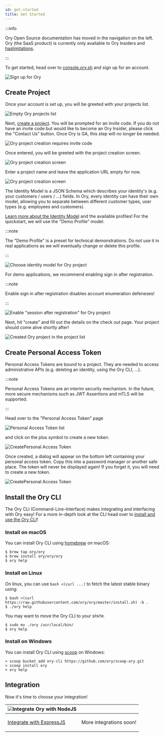 ```yaml
---
id: get-started
title: Get Started
---
```


:::info

Ory Open Source documentation has moved in the navigation on the left. Ory (the
SaaS product) is currently only available to Ory Insiders and
[haslimitations](./early-access.mdx).

:::

To get started, head over to [console.ory.sh](https://console.ory.sh) and sign
up for an account.

![Sign up for Ory](./images/get-started/signup.png)

## Create Project

Once your account is set up, you will be greeted with your projects list.

![Empty Ory projects list](./images/get-started/project-list-empty.png)

Next, [create a project](https://console.ory.sh/projects/create). You will be
prompted for an invite code. If you do not have an invite code but would like to
become an Ory Insider, please click the "Contact Us" button. Once Ory is GA,
this step will no longer be needed.

![Ory project creation requires invite code](./images/get-started/create-project-invite-code.png)

Once entered, you will be greeted with the project creation screen.

![Ory project creation screen](./images/get-started/project-create.png)

Enter a project name and leave the application URL empty for now.

![Ory project creation screen](./images/get-started/project-create-details.png)

The Identity Model is a JSON Schema which describes your identity's (e.g. your
customers / users / ...) fields. In Ory, every identity can have their own
model, allowing you to separate between different customer types, user types
(e.g. employees and customers).

[Learn more about the Identity Model](concepts/identity.mdx) and the available
profiles! For the quickstart, we will use the "Demo Profile" model.

:::note

The "Demo Profile" is a preset for technical demonstrations. Do not use it in
real applications as we will eventually change or delete this profile.

:::

![Choose identity model for Ory project](./images/get-started/project-create-identity-model.png)

For demo applications, we recommend enabling sign in after registration.

:::note

Enable sign in after registration disables account enumeration defeneses!

:::

![Enable "session after registration" for Ory project](./images/get-started/project-create-session-hook.png)

Next, hit "create" and fill out the details on the check out page. Your project
should come alive shortly after!

![Created Ory project in the project list](./images/get-started/project-created.png)

## Create Personal Access Token

Personal Access Tokens are bound to a project. They are needed to access
administrative APIs (e.g. deleting an identity, using the Ory CLI, ...).

:::note

Personal Access Tokens are an interim security mechanism. In the future, more
secure mechanisms such as JWT Assertions and mTLS will be supported.

:::

Head over to the "Personal Access Token" page

![Personal Access Token list](./images/get-started/pat-list.png)

and click on the plus symbol to create a new token.

![CreatePersonal Access Token](./images/get-started/pat-create.png)

Once created, a dialog will appear on the bottom left containing your personal
access token. Copy this into a password manager or another safe place. The token
will never be displayed again! If you forget it, you will need to create a new
token.

![CreatePersonal Access Token](./images/get-started/pat-ready.png)

## Install the Ory CLI

The Ory CLI (Command-Line-Interface) makes integrating and interfacing with Ory
easy! For a more in-depth look at the CLI head over to
[install and use the Ory CLI](./guides/ory-cli-install-use.mdx)!

### Install on macOS

You can install Ory CLI using [homebrew](https://brew.sh/) on macOS:

```shell
$ brew tap ory/ory
$ brew install ory/ory/ory
$ ory help
```

### Install on Linux

On linux, you can use `bash <(curl ...)` to fetch the latest stable binary
using:

```shell
$ bash <(curl https://raw.githubusercontent.com/ory/ory/master/install.sh) -b .
$ ./ory help
```

You may want to move the Ory CLI to your `$PATH`:

```shell
$ sudo mv ./ory /usr/local/bin/
$ ory help
```

### Install on Windows

You can install Ory CLI using [scoop](https://scoop.sh) on Windows:

```shell
> scoop bucket add ory-cli https://github.com/ory/scoop-ory.git
> scoop install ory
> ory help
```

## Integration

Now it's time to choose your integration!

<table>
  <thead>
  <tr>
    <th><img alt="Integrate Ory with NodeJS" width={100} src="images/get-started/nodejs.png"/></th>
    <th />
  </tr>
  </thead>
  <tbody>
  <td>

[Integrate with ExpressJS](guides/integrate-nodejs.mdx)

  </td>
  <td>

More integrations soon!

  </td>
  </tbody>
</table>

